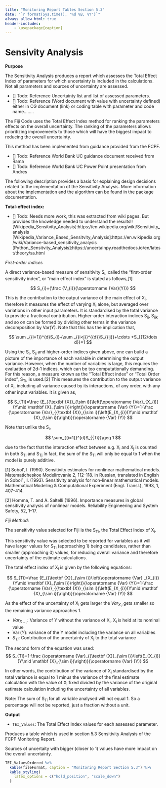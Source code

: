 ```yaml
---
title: "Monitoring Report Tables Section 5.3"
date: "`r format(Sys.time(), '%d %B, %Y')`"
always_allow_html: true
header-includes:
    - \usepackage{caption}
---
```


\captionsetup[table]{labelformat=empty}

# Sensivity Analysis


**Purpose**

The Sensitivity Analysis produces a report which assesses the Total Effect
Index of parameters for which uncertainty is included in the calculations.  Not
all parameters and sources of uncertainty are assessed.

- [] Todo: Reference Uncertainty list and list of assessed parameters.
- [] Todo: Reference (Word document with value with uncertainty defined) either
  in CG document (link) or coding table with parameter and code name........

The Fiji Code uses the Total Effect Index method for ranking the parameters
effects on the overall uncertainty. The ranking of the parameters allows
prioritizing improvements to those which will have the biggest impact to
reducing the overall uncertainty.

This method has been implemented from guidance provided from the FCPF.

- [] Todo: Reference World Bank UC guidance document received from Rama
- [] Todo: Reference World Bank UC Power Point presentation from Andres

The following description provides a basis for explaining design decisions
related to the implementation of the Sensitivity Analysis. More information
about the implementation and the algorithm can be found in the package
documentation.

**Total-effect index:**

- [] Todo: Needs more work, this was extracted from wiki pages. But provides
  the knowledge needed to understand the results!!
[Wikipedia_Sensitvity_Analysis]:https://en.wikipedia.org/wiki/Sensitivity_analysis
[Wikipedia_Variance_Based_Sensitvity_Analysis]:https://en.wikipedia.org/wiki/Variance-based_sensitivity_analysis
[Python_Sensitvity_Analysis]:https://uncertainpy.readthedocs.io/en/latest/theory/sa.html

*First-order indices*

A direct variance-based measure of sensitivity S~i~, called the "first-order
sensitivity index", or "main effect index" is stated as follows,[1]

$$ S_{i}={\frac  {V_{i}}{\operatorname {Var}(Y)}} $$

This is the contribution to the output variance of the main effect of X~i~,
therefore it measures the effect of varying X~i~ alone, but averaged over
variations in other input parameters. It is standardised by the total variance
to provide a fractional contribution. Higher-order interaction indices S~ij~,
S~ijk~ and so on can be formed by dividing other terms in the variance
decomposition by Var(Y). Note that this has the implication that,

$$ \sum _{{i=1}}^{d}S_{i}+\sum _{{i<j}}^{{d}}S_{{ij}}+\cdots +S_{{12\dots d}}=1 $$


Using the S~i~, S~ij~ and higher-order indices given above, one can build a picture
of the importance of each variable in determining the output variance. However,
when the number of variables is large, this requires the evaluation of 2d-1
indices, which can be too computationally demanding. For this reason, a measure
known as the "Total Effect index" or "Total Order index", S~Ti~, is used.[2] This
measures the contribution to the output variance of X~i~, including all variance
caused by its interactions, of any order, with any other input variables. It is
given as,

$$ S_{Ti}=\frac {E_{{\textbf {X}}_{\sim i}}\left(\operatorname {Var}_{X_{i}}(Y\mid \mathbf {X}_{\sim i})\right)}{\operatorname {Var} (Y)}=1-\frac {\operatorname {Var}_{{\textbf {X}}_{\sim i}}\left(E_{X_{i}}(Y\mid \mathbf {X}_{\sim i})\right)}{\operatorname {Var} (Y)} $$


Note that unlike the S~i~,

$$ \sum_{{i=1}}^{d}S_{{Ti}}\geq 1 $$

due to the fact that the interaction effect between e.g. X~i~ and X~j~ is counted
in both S~Ti~ and S~Tj~ In fact, the sum of the S~Ti~ will only be equal to 1 when
the model is purely additive.

[1] Sobol’, I. (1990). Sensitivity estimates for nonlinear mathematical models.
Matematicheskoe Modelirovanie 2, 112–118. in Russian, translated in English in
Sobol’ , I. (1993). Sensitivity analysis for non-linear mathematical models.
Mathematical Modeling & Computational Experiment (Engl. Transl.), 1993, 1,
407–414.

[2] Homma, T. and A. Saltelli (1996). Importance measures in global sensitivity
analysis of nonlinear models. Reliability Engineering and System Safety, 52,
1–17.


*Fiji Method:*

The sensitivity value selected for Fiji is the S~Ti~, the Total Effect Index of
X~i~.

This sensitivity value was selected to be reported for variables as it will
have larger values for S~Ti~ (approaching 1) being candidates, rather than
smaller (approaching 0) values, for reducing overall variance and therefore
uncertainty of the estimate calculations.

The total effect index of X~i~ is given by the following equations:

$$ S_{Ti}=\frac {E_{{\textbf {X}}_{\sim i}}\left(\operatorname {Var} _{X_{i}}(Y\mid \mathbf {X}_{\sim i})\right)}{\operatorname {Var} (Y)}=1-\frac {\operatorname {Var}_{{\textbf {X}}_{\sim i}}\left(E_{X_{i}}(Y\mid \mathbf {X}_{\sim i})\right)}{\operatorname {Var} (Y)} $$

As the effect of the uncertainty of X~i~ gets larger the $Var_{X_{~i}}$ gets
smaller so the remaining variance approaches 1.

- $Var_{X_{\sim i}}$: Variance of Y without the variance of X~i~, X~i~ is held
  at its nominal value
- ${\operatorname {Var} (Y)}$: variance of the Y model including the variance
  on all variables.
- $S_{Ti}$: Contribution of the uncertainty of X~i~ to the total variance


The second form of the equation was used:
$$
 S_{Ti}=1-\frac {\operatorname {Var}_{{\textbf {X}}_{\sim i}}\left(E_{X_{i}}(Y\mid \mathbf {X}_{\sim i})\right)}{\operatorname {Var} (Y)}
$$

In other words, the contribution of the variance of X~i~ standardised by the
total variance is equal to 1 minus the variance of the final estimate
calculation with the value of X~i~ fixed divided by the variance of the
original estimate calculation including the uncertainty of all variables.

Note: The sum of S~Ti~ for all variable analysed will not equal 1. So a
percentage will not be reported, just a fraction without a unit.


**Output**

- `TEI_Values`: The Total Effect Index values for each assessed parameter.

Produces a table which is used in section 5.3 Sensitivity Analysis of the FCPF
Monitoring Report.


Sources of uncertaity with bigger (closer to 1) values have more impact on the
overall uncertainty.


```r
TEI_ValuesOrdered %>%
  kable(fileFormat, caption = "Monitoring Report Section 5.3") %>%
  kable_styling(
    latex_options = c("hold_position", "scale_down")
  )
```

